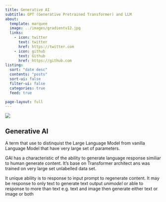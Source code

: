 ```yaml
---
title: Generative AI
subtitle: GPT (Generative Pretrained Transformer) and LLM
about:
  template: marquee
  image: ../images/gradientv12.jpg 
  links:
    - icon: twitter
      text: twitter
      href: https://twitter.com
    - icon: github
      text: Github
      href: https://github.com
listing:
  sort: "date desc"
  contents: "posts"
  sort-ui: false
  filter-ui: false
  categories: true
  feed: true

page-layout: full
---
```


![](../images/light1.jpg)

## Generative AI

A term that use to distinquist the Large Language Model from vanilla Language Model that have very large set of parameters. 

GAI has a characteristic of the ability to generate language response similiar to human generate content.
It's base on Transformer architect ans was trained on very large set unlabelled data set.

It unique ability is to response to input prompt to regenerate content. It may be response to only text to generate text output *unimodel* or able to response to more than text e.g. text and image then generate either text or image or both

 